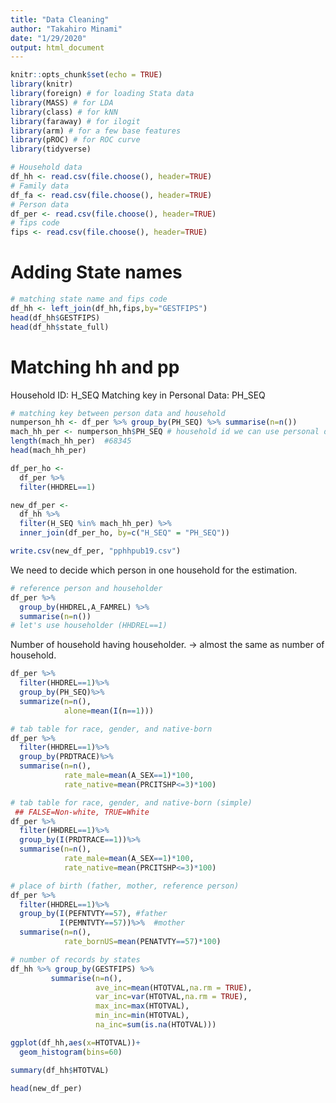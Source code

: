 ---
title: "Data Cleaning"
author: "Takahiro Minami"
date: "1/29/2020"
output: html_document
---

```{r setup, include=FALSE}
knitr::opts_chunk$set(echo = TRUE)
library(knitr)
library(foreign) # for loading Stata data
library(MASS) # for LDA
library(class) # for kNN
library(faraway) # for ilogit
library(arm) # for a few base features
library(pROC) # for ROC curve
library(tidyverse)
```

```{r data load}
# Household data
df_hh <- read.csv(file.choose(), header=TRUE)
# Family data
df_fa <- read.csv(file.choose(), header=TRUE)
# Person data
df_per <- read.csv(file.choose(), header=TRUE)
# fips code
fips <- read.csv(file.choose(), header=TRUE)
```


# Adding State names
```{r}
# matching state name and fips code
df_hh <- left_join(df_hh,fips,by="GESTFIPS")
head(df_hh$GESTFIPS)
head(df_hh$state_full)
```

# Matching hh and pp
Household ID: H_SEQ
Matching key in Personal Data: PH_SEQ

```{r}
# matching key between person data and household
numperson_hh <- df_per %>% group_by(PH_SEQ) %>% summarise(n=n())
mach_hh_per <- numperson_hh$PH_SEQ # household id we can use personal data as well
length(mach_hh_per)  #68345
head(mach_hh_per)
```

```{r}
df_per_ho <- 
  df_per %>%
  filter(HHDREL==1)

new_df_per <- 
  df_hh %>%
  filter(H_SEQ %in% mach_hh_per) %>%
  inner_join(df_per_ho, by=c("H_SEQ" = "PH_SEQ"))

write.csv(new_df_per, "pphhpub19.csv")
```




We need to decide which person in one household for the estimation.
```{r}
# reference person and householder
df_per %>% 
  group_by(HHDREL,A_FAMREL) %>%
  summarise(n=n())
# let's use householder (HHDREL==1)
```

Number of household having householder. -> almost the same as number of household.
```{r}
df_per %>%
  filter(HHDREL==1)%>%
  group_by(PH_SEQ)%>%
  summarize(n=n(),
            alone=mean(I(n==1)))
```

```{r}
# tab table for race, gender, and native-born
df_per %>%
  filter(HHDREL==1)%>%
  group_by(PRDTRACE)%>%
  summarise(n=n(),
            rate_male=mean(A_SEX==1)*100,
            rate_native=mean(PRCITSHP<=3)*100)

# tab table for race, gender, and native-born (simple)
 ## FALSE=Non-white, TRUE=White
df_per %>%
  filter(HHDREL==1)%>%
  group_by(I(PRDTRACE==1))%>%
  summarise(n=n(),
            rate_male=mean(A_SEX==1)*100,
            rate_native=mean(PRCITSHP<=3)*100)
```

```{r}
# place of birth (father, mother, reference person)
df_per %>%
  filter(HHDREL==1)%>%
  group_by(I(PEFNTVTY==57), #father
           I(PEMNTVTY==57))%>%  #mother
  summarise(n=n(),
            rate_bornUS=mean(PENATVTY==57)*100)
```




```{r variable check household income}
# number of records by states
df_hh %>% group_by(GESTFIPS) %>%
         summarise(n=n(),
                   ave_inc=mean(HTOTVAL,na.rm = TRUE),
                   var_inc=var(HTOTVAL,na.rm = TRUE),
                   max_inc=max(HTOTVAL),
                   min_inc=min(HTOTVAL),
                   na_inc=sum(is.na(HTOTVAL)))
```

```{r}
ggplot(df_hh,aes(x=HTOTVAL))+
  geom_histogram(bins=60)

summary(df_hh$HTOTVAL)
```

```{r}
head(new_df_per)

```
